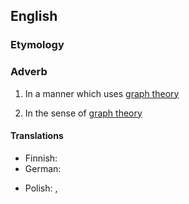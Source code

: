 ==English==

===Etymology===
{{suffix|en|graph-theoretical|ly}}

===Adverb===
{{en-adv|-}}

# {{lb|en|mathematics}} In a manner which uses [[graph theory]]
# {{lb|en|mathematics}} In the sense of [[graph theory]]

====Translations====
{{trans-top|in a manner which uses graph theory}}
* Finnish: {{t|fi|verkkoteoreettisesti}}
* German: {{t|de|graphentheoretisch}}
{{trans-mid}}
* Polish: {{t|pl|[[używając]] [[teoria grafów|teorii grafów]]}}, {{t|pl|[[teoria grafów|teorią grafów]]}}
{{trans-bottom}}
